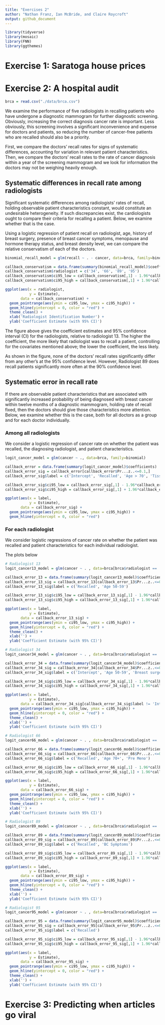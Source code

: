 ```yaml
---
title: "Exercises 2"
author: "Nathan Franz, Ian McBride, and Claire Roycroft"
output: github_document
---
```


```r
library(tidyverse)
library(mosaic)
library(FNN)
library(ggthemes)
```

# Exercise 1: Saratoga house prices



# Exercise 2: A hospital audit

```r
brca = read.csv("./data/brca.csv")
```

We examine the performance of five radiologists in recalling patients who have undergone a diagnostic mammogram for further diagnostic screening. Obviously, increasing the correct diagnosis cancer rate is important. Less obviously, this screening involves a significant inconvenience and expense for doctors and patients, so reducing the number of cancer-free patients who are recalled should also be a priority.

First, we compare the doctors' recall rates for signs of systematic differences, accounting for variation in relevant patient characteristics. Then, we compare the doctors' recall rates to the rate of cancer diagnosis within a year of the screening mammogram and we look for information the doctors may not be weighing heavily enough.


## Systematic differences in recall rate among radiologists

Significant systematic differences among radiologists' rates of recall, holding observable patient characteristics constant, would constitute an undesirable heterogeneity. If such discrepancies exist, the cardiologists ought to compare their criteria for recalling a patient. Below, we examine whether that is the case.

Using a logistic regression of patient recall on radiologist, age, history of breast surgery, presence of breast cancer symptoms, menopause and hormone therapy status, and breast density level, we can compare the relative conservatism of each of the doctors.

``` r
binomial_recall_model = glm(recall ~ . - cancer, data=brca, family=binomial)

callback_conservatism = data.frame(summary(binomial_recall_model)$coefficients[2:5,])
callback_conservatism$radiologist = c('34', '66', '89', '95')
callback_conservatism$ci95_low = callback_conservatism[,1] - 1.96*callback_conservatism[,2]
callback_conservatism$ci95_high = callback_conservatism[,1] + 1.96*callback_conservatism[,2]

ggplot(aes(x = radiologist,
           y = Estimate), 
       data = callback_conservatism) +
  geom_pointrange(aes(ymin = ci95_low, ymax = ci95_high)) +
  geom_hline(yintercept = 0, color = "red") +
  theme_clean() +
  xlab('Radiologist Identification Number') +
  ylab('Coefficient Estimate (with 95% CI)')
```

The figure above gives the coefficient estimates and 95% confidence interval (CI) for the radiologists, relative to radiologist 13. The higher the coefficient, the more likely that radiologist was to recall a patient, controlling for the covariates mentioned above; the lower the coefficient, the less likely.

As shown in the figure, none of the doctors' recall rates significantly differ from any other's at the 95% confidence level. However, Radiologist 89 does recall patients significantly more often at the 90% confidence level.

## Systematic error in recall rate

If there are observable patient characteristics that are associated with  significantly increased probability of being diagnosed with breast cancer within twelve months of a diagnostic mammogram, holding rate of recall fixed, then the doctors should give those characteristics more attention. Below, we examine whether this is the case, both for all doctors as a group and for each doctor individually.


### Among all radiologists

We consider a logistic regression of cancer rate on whether the patient was recalled, the diagnosing radiologist, and patient characteristics.

```r
logit_cancer_model = glm(cancer ~ ., data=brca, family=binomial)

callback_error = data.frame(summary(logit_cancer_model)$coefficients)
callback_error_sig = callback_error[callback_error$Pr...z..<=0.1,]
callback_error_sig$label = c('Intercept', 'Recalled', 'Age > 70', 'Tissue Density 4')

callback_error_sig$ci95_low = callback_error_sig[,1] - 1.96*callback_error_sig[,2]
callback_error_sig$ci95_high = callback_error_sig[,1] + 1.96*callback_error_sig[,2]

ggplot(aes(x = label,
           y = Estimate), 
       data = callback_error_sig) +
  geom_pointrange(aes(ymin = ci95_low, ymax = ci95_high)) +
  geom_hline(yintercept = 0, color = "red")
```

### For each radiologist

We consider logistic regressions of cancer rate on whether the patient was recalled and patient characteristics for each individual radiologist.

The plots below 

```r
# Radiologist 13
logit_cancer13_model = glm(cancer ~ . , data=brca[brca$radiologist == 'radiologist13', 2:8], family=binomial)

callback_error_13 = data.frame(summary(logit_cancer13_model)$coefficients)
callback_error_13_sig = callback_error_13[callback_error_13$Pr...z..<=0.1,]
callback_error_13_sig$label = c('Recalled', 'Age 50-59')

callback_error_13_sig$ci95_low = callback_error_13_sig[,1] - 1.96*callback_error_13_sig[,2]
callback_error_13_sig$ci95_high = callback_error_13_sig[,1] + 1.96*callback_error_13_sig[,2]

ggplot(aes(x = label,
           y = Estimate), 
       data = callback_error_13_sig) +
  geom_pointrange(aes(ymin = ci95_low, ymax = ci95_high)) +
  geom_hline(yintercept = 0, color = "red") +
  theme_clean() +
  xlab('') +
  ylab('Coefficient Estimate (with 95% CI)')
```

```r
# Radiologist 34
logit_cancer34_model = glm(cancer ~ . , data=brca[brca$radiologist == 'radiologist34', 2:8], family=binomial)

callback_error_34 = data.frame(summary(logit_cancer34_model)$coefficients)
callback_error_34_sig = callback_error_34[callback_error_34$Pr...z..<=0.1,]
callback_error_34_sig$label = c('Intercept', 'Age 50-59', 'Breast surgery History', 'Post Meno, HT Unk')

callback_error_34_sig$ci95_low = callback_error_34_sig[,1] - 1.96*callback_error_34_sig[,2]
callback_error_34_sig$ci95_high = callback_error_34_sig[,1] + 1.96*callback_error_34_sig[,2]

ggplot(aes(x = label,
           y = Estimate), 
       data = callback_error_34_sig[callback_error_34_sig$label != 'Intercept',]) +
  geom_pointrange(aes(ymin = ci95_low, ymax = ci95_high)) +
  geom_hline(yintercept = 0, color = "red") +
  theme_clean() +
  xlab('') +
  ylab('Coefficient Estimate (with 95% CI)')
```

```r
# Radiologist 66
logit_cancer66_model = glm(cancer ~ . , data=brca[brca$radiologist == 'radiologist66', 2:8], family=binomial)

callback_error_66 = data.frame(summary(logit_cancer66_model)$coefficients)
callback_error_66_sig = callback_error_66[callback_error_66$Pr...z..<=0.1,]
callback_error_66_sig$label = c('Recalled', 'Age 70+', 'Pre Meno')

callback_error_66_sig$ci95_low = callback_error_66_sig[,1] - 1.96*callback_error_66_sig[,2]
callback_error_66_sig$ci95_high = callback_error_66_sig[,1] + 1.96*callback_error_66_sig[,2]

ggplot(aes(x = label,
           y = Estimate), 
       data = callback_error_66_sig) +
  geom_pointrange(aes(ymin = ci95_low, ymax = ci95_high)) +
  geom_hline(yintercept = 0, color = "red") +
  theme_clean() +
  xlab('') +
  ylab('Coefficient Estimate (with 95% CI)')
```

```r
# Radiologist 89
logit_cancer89_model = glm(cancer ~ . , data=brca[brca$radiologist == 'radiologist89', 2:8], family=binomial)

callback_error_89 = data.frame(summary(logit_cancer89_model)$coefficients)
callback_error_89_sig = callback_error_89[callback_error_89$Pr...z..<=0.1,]
callback_error_89_sig$label = c('Recalled', 'BC Symptoms')

callback_error_89_sig$ci95_low = callback_error_89_sig[,1] - 1.96*callback_error_89_sig[,2]
callback_error_89_sig$ci95_high = callback_error_89_sig[,1] + 1.96*callback_error_89_sig[,2]

ggplot(aes(x = label,
           y = Estimate), 
       data = callback_error_89_sig) +
  geom_pointrange(aes(ymin = ci95_low, ymax = ci95_high)) +
  geom_hline(yintercept = 0, color = "red") +
  theme_clean() +
  xlab('') +
  ylab('Coefficient Estimate (with 95% CI)')
```

```r
# Radiologist 95
logit_cancer95_model = glm(cancer ~ . , data=brca[brca$radiologist == 'radiologist95', 2:8], family=binomial)

callback_error_95 = data.frame(summary(logit_cancer95_model)$coefficients)
callback_error_95_sig = callback_error_95[callback_error_95$Pr...z..<=0.1,]
callback_error_95_sig$label = c('Recalled')

callback_error_95_sig$ci95_low = callback_error_95_sig[,1] - 1.96*callback_error_95_sig[,2]
callback_error_95_sig$ci95_high = callback_error_95_sig[,1] + 1.96*callback_error_95_sig[,2]

ggplot(aes(x = label,
           y = Estimate), 
       data = callback_error_95_sig) +
  geom_pointrange(aes(ymin = ci95_low, ymax = ci95_high)) +
  geom_hline(yintercept = 0, color = "red") +
  theme_clean() +
  xlab('') +
  ylab('Coefficient Estimate (with 95% CI)')
```

# Exercise 3: Predicting when articles go viral

